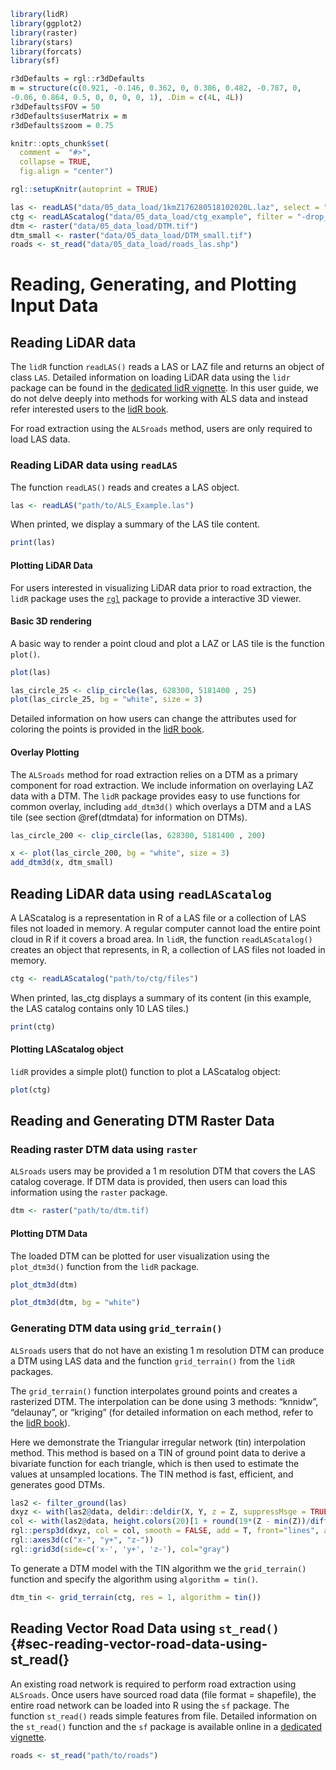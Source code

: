 ```r
library(lidR)
library(ggplot2)
library(raster)
library(stars)
library(forcats)
library(sf)

r3dDefaults = rgl::r3dDefaults
m = structure(c(0.921, -0.146, 0.362, 0, 0.386, 0.482, -0.787, 0, 
-0.06, 0.864, 0.5, 0, 0, 0, 0, 1), .Dim = c(4L, 4L))
r3dDefaults$FOV = 50
r3dDefaults$userMatrix = m
r3dDefaults$zoom = 0.75

knitr::opts_chunk$set(
  comment =  "#>", 
  collapse = TRUE,
  fig.align = "center")

rgl::setupKnitr(autoprint = TRUE)

las <- readLAS("data/05_data_load/1kmZ176280518102020L.laz", select = "xyzc")
ctg <- readLAScatalog("data/05_data_load/ctg_example", filter = "-drop_withheld -keep_random_fraction 0.25")
dtm <- raster("data/05_data_load/DTM.tif")
dtm_small <- raster("data/05_data_load/DTM_small.tif")
roads <- st_read("data/05_data_load/roads_las.shp")
```

# Reading, Generating, and Plotting Input Data {#sec-reading-generating-and-plotting-input-data}

## Reading LiDAR data {#sec-reading-lidar-data}

The `lidR` function `readLAS()` reads a LAS or LAZ file and returns an object of class `LAS`. Detailed information on loading LiDAR data using the `lidr` package can be found in the [dedicated lidR vignette](https://cran.r-project.org/web/packages/lidR/vignettes/lidR-LAS-class.html). In this user guide, we do not delve deeply into methods for working with ALS data and instead refer interested users to the [lidR book](https://r-lidar.github.io/lidRbook/io.html#read).

For road extraction using the `ALSroads` method, users are only required to load LAS data.

### Reading LiDAR data using `readLAS` {#sec-reading-lidar-data-using-readlas}

The function `readLAS()` reads and creates a LAS object.

``` r
las <- readLAS("path/to/ALS_Example.las")
```

When printed, we display a summary of the LAS tile content.

```r
print(las)
```

#### Plotting LiDAR Data {#sec-plotting-lidar-data}

For users interested in visualizing LiDAR data prior to road extraction, the `lidR` package uses the [`rgl`](https://cran.r-project.org/package=rgl) package to provide a interactive 3D viewer.

#### Basic 3D rendering {#sec-basic-3d-rendering}

A basic way to render a point cloud and plot a LAZ or LAS tile is the function `plot()`.

``` r
plot(las)
```

```r
las_circle_25 <- clip_circle(las, 628300, 5181400 , 25)
plot(las_circle_25, bg = "white", size = 3)
```

Detailed information on how users can change the attributes used for coloring the points is provided in the [lidR book](https://r-lidar.github.io/lidRbook/io.html#asprs-compliance).

#### Overlay Plotting {#sec-overlay-plotting}

The `ALSroads` method for road extraction relies on a DTM as a primary component for road extraction. We include information on overlaying LAZ data with a DTM. The `lidR` package provides easy to use functions for common overlay, including `add_dtm3d()` which overlays a DTM and a LAS tile (see section \@ref(dtmdata) for information on DTMs).

```r
las_circle_200 <- clip_circle(las, 628300, 5181400 , 200)
```

```r
x <- plot(las_circle_200, bg = "white", size = 3)
add_dtm3d(x, dtm_small)
```

## Reading LiDAR data using `readLAScatalog` {#sec-reading-lidar-data-using-readlascatalog}

A LAScatalog is a representation in R of a LAS file or a collection of LAS files not loaded in memory. A regular computer cannot load the entire point cloud in R if it covers a broad area. In `lidR`, the function `readLAScatalog()` creates an object that represents, in R, a collection of LAS files not loaded in memory.

``` r
ctg <- readLAScatalog("path/to/ctg/files")
```

When printed, las_ctg displays a summary of its content (in this example, the LAS catalog contains only 10 LAS tiles.)

```r
print(ctg)
```

#### Plotting LAScatalog object {#sec-plotting-lascatalog-object}

`lidR` provides a simple plot() function to plot a LAScatalog object:

```r
plot(ctg)
```

## Reading and Generating DTM Raster Data {#sec-reading-and-generating-dtm-raster-data}

### Reading raster DTM data using `raster` {#sec-reading-raster-dtm-data-using-raster}

`ALSroads` users may be provided a 1 m resolution DTM that covers the LAS catalog coverage. If DTM data is provided, then users can load this information using the `raster` package.

``` r
dtm <- raster("path/to/dtm.tif)
```

#### Plotting DTM Data {#sec-plotting-dtm-data}

The loaded DTM can be plotted for user visualization using the `plot_dtm3d()` function from the `lidR` package.

``` r
plot_dtm3d(dtm)
```

```r
plot_dtm3d(dtm, bg = "white") 
```

### Generating DTM data using `grid_terrain()` {#sec-generating-dtm-data-using-grid_terrain}

`ALSroads` users that do not have an existing 1 m resolution DTM can produce a DTM using LAS data and the function `grid_terrain()` from the `lidR` packages.

The `grid_terrain()` function interpolates ground points and creates a rasterized DTM. The interpolation can be done using 3 methods: "knnidw", "delaunay", or "kriging" (for detailed information on each method, refer to the [lidR book](https://r-lidar.github.io/lidRbook/io.html#asprs-compliance)).

Here we demonstrate the Triangular irregular network (tin) interpolation method. This method is based on a TIN of ground point data to derive a bivariate function for each triangle, which is then used to estimate the values at unsampled locations. The TIN method is fast, efficient, and generates good DTMs.

```r
las2 <- filter_ground(las)
dxyz <- with(las2@data, deldir::deldir(X, Y, z = Z, suppressMsge = TRUE))
col <- with(las2@data, height.colors(20)[1 + round(19*(Z - min(Z))/diff(range(Z)))])
rgl::persp3d(dxyz, col = col, smooth = FALSE, add = T, front="lines", axes = F)
rgl::axes3d(c("x-", "y+", "z-"))
rgl::grid3d(side=c('x-', 'y+', 'z-'), col="gray")
```

To generate a DTM model with the TIN algorithm we the `grid_terrain()` function and specify the algorithm using `algorithm = tin()`.

``` r
dtm_tin <- grid_terrain(ctg, res = 1, algorithm = tin())
```

## Reading Vector Road Data using `st_read()` {#sec-reading-vector-road-data-using-st_read(}

An existing road network is required to perform road extraction using `ALSroads`. Once users have sourced road data (file format = shapefile), the entire road network can be loaded into R using the `sf` package. The function `st_read()` reads simple features from file. Detailed information on the `st_read()` function and the `sf` package is available online in a [dedicated vignette](https://r-spatial.github.io/sf/articles/).

``` r
roads <- st_read("path/to/roads")
```
